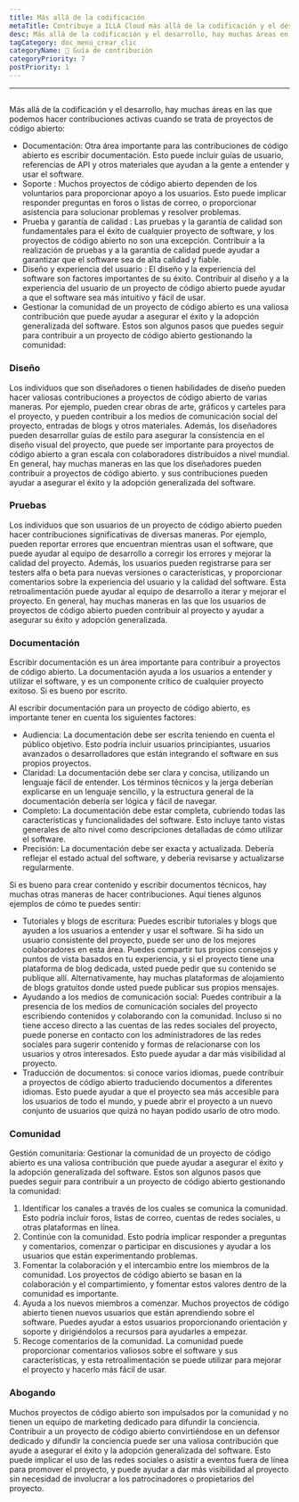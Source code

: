 ```yaml
---
title: Más allá de la codificación
metaTitle: Contribuye a ILLA Cloud más allá de la codificación y el desarrollo
desc: Más allá de la codificación y el desarrollo, hay muchas áreas en las que podemos hacer contribuciones activas a ILLA Cloud
tagCategory: doc_menú_crear_clic
categoryName: 📎 Guía de contribución
categoryPriority: 7
postPriority: 1
---
```


* * *

## <Heading hidden>Más allá de la codificación</Heading>

Más allá de la codificación y el desarrollo, hay muchas áreas en las que podemos hacer contribuciones activas cuando se trata de proyectos de código abierto:

-   Documentación: Otra área importante para las contribuciones de código abierto es escribir documentación. Esto puede incluir guías de usuario, referencias de API y otros materiales que ayudan a la gente a entender y usar el software.
-   Soporte : Muchos proyectos de código abierto dependen de los voluntarios para proporcionar apoyo a los usuarios. Esto puede implicar responder preguntas en foros o listas de correo, o proporcionar asistencia para solucionar problemas y resolver problemas.
-   Prueba y garantía de calidad : Las pruebas y la garantía de calidad son fundamentales para el éxito de cualquier proyecto de software, y los proyectos de código abierto no son una excepción. Contribuir a la realización de pruebas y a la garantía de calidad puede ayudar a garantizar que el software sea de alta calidad y fiable.
-   Diseño y experiencia del usuario : El diseño y la experiencia del software son factores importantes de su éxito. Contribuir al diseño y a la experiencia del usuario de un proyecto de código abierto puede ayudar a que el software sea más intuitivo y fácil de usar.
-   Gestionar la comunidad de un proyecto de código abierto es una valiosa contribución que puede ayudar a asegurar el éxito y la adopción generalizada del software. Estos son algunos pasos que puedes seguir para contribuir a un proyecto de código abierto gestionando la comunidad:

### [](https://www.illacloud.com/zh-CN/blog/opensource-for-no-desarrollador#design)Diseño

Los individuos que son diseñadores o tienen habilidades de diseño pueden hacer valiosas contribuciones a proyectos de código abierto de varias maneras. Por ejemplo, pueden crear obras de arte, gráficos y carteles para el proyecto, y pueden contribuir a los medios de comunicación social del proyecto, entradas de blogs y otros materiales. Además, los diseñadores pueden desarrollar guías de estilo para asegurar la consistencia en el diseño visual del proyecto, que puede ser importante para proyectos de código abierto a gran escala con colaboradores distribuidos a nivel mundial. En general, hay muchas maneras en las que los diseñadores pueden contribuir a proyectos de código abierto. y sus contribuciones pueden ayudar a asegurar el éxito y la adopción generalizada del software.

### [](https://www.illacloud.com/zh-CN/blog/opensource-for-non-Technopers#testing)Pruebas

Los individuos que son usuarios de un proyecto de código abierto pueden hacer contribuciones significativas de diversas maneras. Por ejemplo, pueden reportar errores que encuentran mientras usan el software, que puede ayudar al equipo de desarrollo a corregir los errores y mejorar la calidad del proyecto. Además, los usuarios pueden registrarse para ser testers alfa o beta para nuevas versiones o características, y proporcionar comentarios sobre la experiencia del usuario y la calidad del software. Esta retroalimentación puede ayudar al equipo de desarrollo a iterar y mejorar el proyecto. En general, hay muchas maneras en las que los usuarios de proyectos de código abierto pueden contribuir al proyecto y ayudar a asegurar su éxito y adopción generalizada.

### [](https://www.illacloud.com/zh-CN/blog/opensource-for-non-Technopers#documentation)Documentación

Escribir documentación es un área importante para contribuir a proyectos de código abierto. La documentación ayuda a los usuarios a entender y utilizar el software, y es un componente crítico de cualquier proyecto exitoso. Si es bueno por escrito.

Al escribir documentación para un proyecto de código abierto, es importante tener en cuenta los siguientes factores:

-   Audiencia: La documentación debe ser escrita teniendo en cuenta el público objetivo. Esto podría incluir usuarios principiantes, usuarios avanzados o desarrolladores que están integrando el software en sus propios proyectos.
-   Claridad: La documentación debe ser clara y concisa, utilizando un lenguaje fácil de entender. Los términos técnicos y la jerga deberían explicarse en un lenguaje sencillo, y la estructura general de la documentación debería ser lógica y fácil de navegar.
-   Completo: La documentación debe estar completa, cubriendo todas las características y funcionalidades del software. Esto incluye tanto vistas generales de alto nivel como descripciones detalladas de cómo utilizar el software.
-   Precisión: La documentación debe ser exacta y actualizada. Debería reflejar el estado actual del software, y debería revisarse y actualizarse regularmente.

Si es bueno para crear contenido y escribir documentos técnicos, hay muchas otras maneras de hacer contribuciones. Aquí tienes algunos ejemplos de cómo te puedes sentir:

-   Tutoriales y blogs de escritura: Puedes escribir tutoriales y blogs que ayuden a los usuarios a entender y usar el software. Si ha sido un usuario consistente del proyecto, puede ser uno de los mejores colaboradores en esta área. Puedes compartir tus propios consejos y puntos de vista basados en tu experiencia, y si el proyecto tiene una plataforma de blog dedicada, usted puede pedir que su contenido se publique allí. Alternativamente, hay muchas plataformas de alojamiento de blogs gratuitos donde usted puede publicar sus propios mensajes.
-   Ayudando a los medios de comunicación social: Puedes contribuir a la presencia de los medios de comunicación sociales del proyecto escribiendo contenidos y colaborando con la comunidad. Incluso si no tiene acceso directo a las cuentas de las redes sociales del proyecto, puede ponerse en contacto con los administradores de las redes sociales para sugerir contenido y formas de relacionarse con los usuarios y otros interesados. Esto puede ayudar a dar más visibilidad al proyecto.
-   Traducción de documentos: si conoce varios idiomas, puede contribuir a proyectos de código abierto traduciendo documentos a diferentes idiomas. Esto puede ayudar a que el proyecto sea más accesible para los usuarios de todo el mundo, y puede abrir el proyecto a un nuevo conjunto de usuarios que quizá no hayan podido usarlo de otro modo.

### [](https://www.illacloud.com/zh-CN/blog/opensource-for-non-Technopers#community)Comunidad

Gestión comunitaria: Gestionar la comunidad de un proyecto de código abierto es una valiosa contribución que puede ayudar a asegurar el éxito y la adopción generalizada del software. Estos son algunos pasos que puedes seguir para contribuir a un proyecto de código abierto gestionando la comunidad:

1.  Identificar los canales a través de los cuales se comunica la comunidad. Esto podría incluir foros, listas de correo, cuentas de redes sociales, u otras plataformas en línea.
2.  Continúe con la comunidad. Esto podría implicar responder a preguntas y comentarios, comenzar o participar en discusiones y ayudar a los usuarios que están experimentando problemas.
3.  Fomentar la colaboración y el intercambio entre los miembros de la comunidad. Los proyectos de código abierto se basan en la colaboración y el compartimiento, y fomentar estos valores dentro de la comunidad es importante.
4.  Ayuda a los nuevos miembros a comenzar. Muchos proyectos de código abierto tienen nuevos usuarios que están aprendiendo sobre el software. Puedes ayudar a estos usuarios proporcionando orientación y soporte y dirigiéndolos a recursos para ayudarles a empezar.
5.  Recoge comentarios de la comunidad. La comunidad puede proporcionar comentarios valiosos sobre el software y sus características, y esta retroalimentación se puede utilizar para mejorar el proyecto y hacerlo más fácil de usar.

### [](https://www.illacloud.com/zh-CN/blog/opensource-for-non-advocating)Abogando

Muchos proyectos de código abierto son impulsados por la comunidad y no tienen un equipo de marketing dedicado para difundir la conciencia. Contribuir a un proyecto de código abierto convirtiéndose en un defensor dedicado y difundir la conciencia puede ser una valiosa contribución que ayude a asegurar el éxito y la adopción generalizada del software. Esto puede implicar el uso de las redes sociales o asistir a eventos fuera de línea para promover el proyecto, y puede ayudar a dar más visibilidad al proyecto sin necesidad de involucrar a los patrocinadores o propietarios del proyecto.
